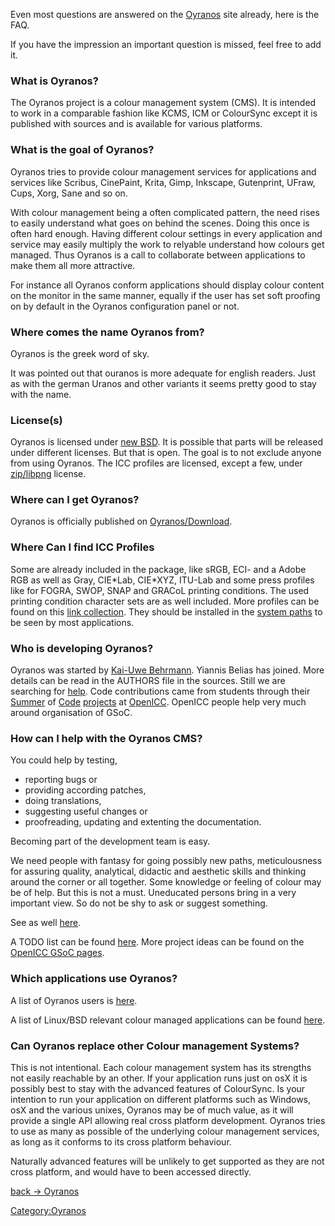 Even most questions are answered on the [http://www.oyranos.org Oyranos] site already, here is the FAQ.

If you have the impression an important question is missed, feel free to add it.


=== What is Oyranos? ===
The Oyranos project is a colour management system (CMS). It is intended to work in a comparable fashion like KCMS, ICM or ColourSync except it is published with sources and is available for various platforms.

=== What is the goal of Oyranos? ===
Oyranos tries to provide colour management services for applications and services like Scribus, CinePaint, Krita, Gimp, Inkscape, Gutenprint, UFraw, Cups, Xorg, Sane and so on. 

With colour management being a often complicated pattern, the need rises to easily understand what goes on behind the scenes. Doing this once is often hard enough. Having different colour settings in every application and service may easily multiply the work to relyable understand how colours get managed. Thus Oyranos is a call to collaborate between applications to make them all more attractive.

For instance all Oyranos conform applications should display colour content on the monitor in the same manner, equally if the user has set soft proofing on by default in the Oyranos configuration panel or not.

=== Where comes the name Oyranos from? ===
Oyranos is the greek word of sky.

It was pointed out that ouranos is more adequate for english readers. Just as with the german Uranos and other variants it seems pretty good to stay with the name.

=== License(s) ===
Oyranos is licensed under [http://opensource.org/licenses/bsd-license.php new BSD]. It is possible that parts will be released under different licenses. But that is open. The goal is to not exclude anyone from using Oyranos. The ICC profiles are licensed, except a few, under [http://opensource.org/licenses/zlib-license.php zip/libpng] license.

=== Where can I get Oyranos? ===
Oyranos is officially published on [[Oyranos/Download]].

=== Where Can I find ICC Profiles ===
Some are already included in the package, like sRGB, ECI- and a Adobe RGB as well as Gray, CIE*Lab, CIE*XYZ, ITU-Lab and some press profiles like for FOGRA, SWOP, SNAP and GRACoL printing conditions. The used printing condition character sets are as well included. More profiles can be found on this [http://www.behrmann.name/index.php?option=com_weblinks&catid=73&Itemid=95 link collection]. They should be installed in the [[OpenIccDirectoryProposal|system paths]] to be seen by most applications.

=== Who is developing Oyranos? ===
Oyranos was started by [http://www.behrmann.name Kai-Uwe Behrmann]. Yiannis Belias has joined. More details can be read in the AUTHORS file in the sources. Still we are searching for [[#How_can_I_help_with_the_Oyranos_CMS.3F|help]].
Code contributions came from students through their [http://www.freedesktop.org/wiki/OpenIcc/ColorManagementNearX Summer] of [http://code.google.com/p/google-summer-of-code-2008-openicc/downloads/list Code] [http://freedesktop.org/wiki/OpenIccForGoogleSoC2008 projects] at [[OpenICC]]. OpenICC people help very much around organisation of GSoC.

=== How can I help with the Oyranos CMS? ===
You could help by testing, 
* reporting bugs or 
* providing according patches,
* doing translations,
* suggesting useful changes or
* proofreading, updating and extenting the documentation. 

Becoming part of the development team is easy.

We need people with fantasy for going possibly new paths, meticulousness for assuring quality, analytical, didactic and aesthetic skills and thinking around the corner or all together. Some knowledge or feeling of colour may be of help. But this is not a must. Uneducated persons bring in a very important view. So do not be shy to ask or suggest something.

See as well [[Oyranos#Development|here]].

A TODO list can be found [[Oyranos/FeatureWish|here]]. More project ideas can be found on the [http://www.freedesktop.org/wiki/OpenIcc/GoogleSoC2009 OpenICC GSoC pages].

=== Which applications use Oyranos? ===
A list of Oyranos users is [http://www.oyranos.org/#audience here].

A list of Linux/BSD relevant colour managed applications can be found [http://www.oyranos.org/wiki/index.php?title=Applications here].

=== Can Oyranos replace other Colour management Systems? ===
This is not intentional. Each colour management system has its strengths not easily reachable by an other. If your application runs just on osX it is possibly best to stay with the advanced features of ColourSync. Is your intention to run your application on different platforms such as Windows, osX and the various unixes, Oyranos may be of much value, as it will provide a single API allowing real cross platform development. Oyranos tries to use as many as possible of the underlying colour management services, as long as it conforms to its cross platform behaviour. 

Naturally advanced features will be unlikely to get supported as they are not cross platform, and would have to been accessed directly.


[[Oyranos|back -> Oyranos]]
[[Category:Oyranos]]